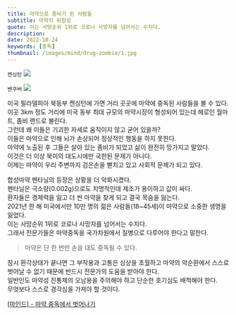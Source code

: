 ```yaml
---
title: 마약으로 좀비가 된 사람들
subtitle: 마약의 위험성
quote: 이는 사망순위 1위로 코로나 사망자를 넘어서는 수치다.  
description: 
date: 2022-10-24
keywords: [중독]
thumbnail: /images/mind/drug-zombie/1.jpg
---
```


`켄싱턴`
![](/images/mind/drug-zombie/1.jpg)

`벤쿠버`
![](/images/mind/drug-zombie/2.jpg)

미국 필라델피아 북동부 켄싱턴에 가면 거리 곳곳에 마약에 중독된 사람들을 볼 수 있다.  
이곳 3km 정도 거리에 미국 동부 최대 규모의 마약시장이 형성되어 있는데 헤로인 월마트, 좀비 랜드로 불린다.  
그런데 왜 이들은 기괴한 자세로 움직이지 않고 굳어 있을까?  
이들은 마약으로 인해 뇌가 손상되어 정상적인 행동을 하지 못한다.  
마약에 노출된 후 그들은 살아 있는 좀비가 되었고 삶이 완전히 망가지고 말았다.  
이것은 더 이상 북미의 대도시에만 국한된 문제가 아니다.  
이제는 마약이 우리 주변까지 검은손을 뻗치고 있고 사회적 문제가 되고 있다.  

합성마약 펜타닐의 등장은 상황을 더 악화시켰다.  
펜타닐은 극소량(0.002g)으로도 치명적인데 제조가 용이하고 값이 싸다.  
환자들은 경제력을 잃고 더 싼 마약을 찾게 되고 결국 목숨을 잃는다.  
2021년 한 해 미국에서만 10만 명의 젊은 사람들(18~45세)이 마약으로 소중한 생명을 잃었다.  
이는 사망순위 1위로 코로나 사망자를 넘어서는 수치다.  
그래서 전문가들은 마약중독을 국가차원에서 질병으로 다루어야 한다고 말한다.   

> 마약은 단 한 번만 손을 대도 중독될 수 있다.  

잠시 환각상태가 끝나면 그 부작용과 고통은 상상을 초월하고 마약의 악순환에서 스스로 벗어날 수 없기 때문에 반드시 전문가의 도움을 받아야 한다.  
일반인도 마약성 진통제의 오남용을 주의해야 하고 단순한 호기심도 배척해야 한다.  
무엇보다 스스로 경각심을 가져야 할 것이다.  

[[마인드] - 마약 중독에서 벗어나기](/mind/get-rid-of-drug-addiction)
